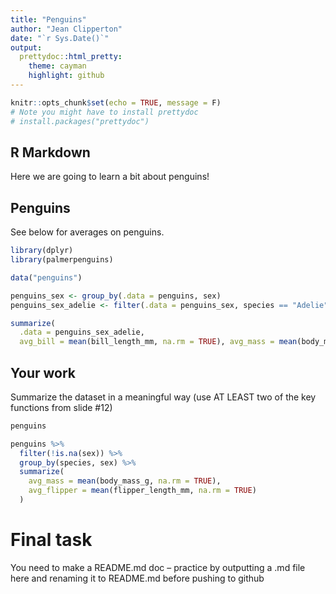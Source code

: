 ```yaml
---
title: "Penguins"
author: "Jean Clipperton"
date: "`r Sys.Date()`"
output: 
  prettydoc::html_pretty:
    theme: cayman
    highlight: github
---
```


```r
knitr::opts_chunk$set(echo = TRUE, message = F)
# Note you might have to install prettydoc
# install.packages("prettydoc")
```

## R Markdown
Here we are going to learn a bit about penguins!

## Penguins
See below for averages on penguins. 

```r
library(dplyr)
library(palmerpenguins)

data("penguins")

penguins_sex <- group_by(.data = penguins, sex)
penguins_sex_adelie <- filter(.data = penguins_sex, species == "Adelie")

summarize(
  .data = penguins_sex_adelie,
  avg_bill = mean(bill_length_mm, na.rm = TRUE), avg_mass = mean(body_mass_g, na.rm = TRUE))
```


## Your work
Summarize the dataset in a meaningful way (use AT LEAST two of the key functions from slide #12)

```r
penguins

penguins %>%
  filter(!is.na(sex)) %>%
  group_by(species, sex) %>%
  summarize(
    avg_mass = mean(body_mass_g, na.rm = TRUE),
    avg_flipper = mean(flipper_length_mm, na.rm = TRUE)
  )
```

# Final task

You need to make a README.md doc -- practice by outputting a .md file here and renaming it to README.md before pushing to github
